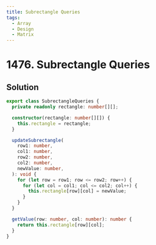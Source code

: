```yaml
---
title: Subrectangle Queries
tags:
  - Array
  - Design
  - Matrix
---
```


# 1476. Subrectangle Queries

<Badges>
  <LevelBadge level="medium" />
  <TopicBadge name="Array" slug="array" />
  <TopicBadge name="Design" slug="design" />
  <TopicBadge name="Matrix" slug="matrix" />
</Badges>

## Solution

```typescript filename="solution.ts" copy
export class SubrectangleQueries {
  private readonly rectangle: number[][];

  constructor(rectangle: number[][]) {
    this.rectangle = rectangle;
  }

  updateSubrectangle(
    row1: number,
    col1: number,
    row2: number,
    col2: number,
    newValue: number,
  ): void {
    for (let row = row1; row <= row2; row++) {
      for (let col = col1; col <= col2; col++) {
        this.rectangle[row][col] = newValue;
      }
    }
  }

  getValue(row: number, col: number): number {
    return this.rectangle[row][col];
  }
}
```

<ProblemLink
  codingSite="leetcode"
  href="https://leetcode.com/problems/subrectangle-queries"
  title="Subrectangle Queries"
/>
